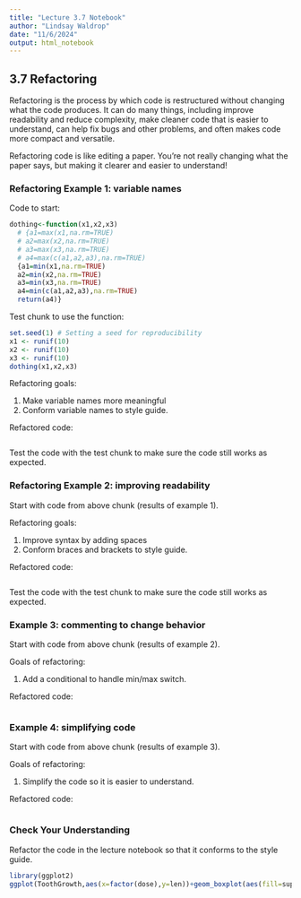 ```yaml
---
title: "Lecture 3.7 Notebook"
author: "Lindsay Waldrop"
date: "11/6/2024"
output: html_notebook
---
```



## 3.7 Refactoring
 
Refactoring is the process by which code is restructured without changing what the code produces. It can do many things, including improve readability and reduce complexity, make cleaner code that is easier to understand, can help fix bugs and other problems, and often makes code more compact and versatile.

Refactoring code is like editing a paper. You’re not really changing what the paper says, but making it clearer and easier to understand!

### Refactoring Example 1: variable names

Code to start: 
```r
dothing<-function(x1,x2,x3)
  # {a1=max(x1,na.rm=TRUE)
  # a2=max(x2,na.rm=TRUE)
  # a3=max(x3,na.rm=TRUE)
  # a4=max(c(a1,a2,a3),na.rm=TRUE)
  {a1=min(x1,na.rm=TRUE)
  a2=min(x2,na.rm=TRUE)
  a3=min(x3,na.rm=TRUE)
  a4=min(c(a1,a2,a3),na.rm=TRUE)
  return(a4)}
```


Test chunk to use the function:
```r
set.seed(1) # Setting a seed for reproducibility
x1 <- runif(10)
x2 <- runif(10)
x3 <- runif(10)
dothing(x1,x2,x3)
```

Refactoring goals: 

 1. Make variable names more meaningful
 2. Conform variable names to style guide. 

Refactored code: 
```r

```

Test the code with the test chunk to make sure the code still works as expected.

### Refactoring Example 2: improving readability

Start with code from above chunk (results of example 1).

Refactoring goals: 

 1. Improve syntax by adding spaces
 2. Conform braces and brackets to style guide. 
 
Refactored code: 
```r

```

Test the code with the test chunk to make sure the code still works as expected.

### Example 3: commenting to change behavior

Start with code from above chunk (results of example 2).

Goals of refactoring: 

 1. Add a conditional to handle min/max switch. 
 
Refactored code: 
```r

```

### Example 4: simplifying code

Start with code from above chunk (results of example 3).

Goals of refactoring: 

 1. Simplify the code so it is easier to understand.
 
Refactored code: 
```r

```

### Check Your Understanding

Refactor the code in the lecture notebook so that it conforms to the style guide.

```r
library(ggplot2)
ggplot(ToothGrowth,aes(x=factor(dose),y=len))+geom_boxplot(aes(fill=supp),position="dodge2")+scale_fill_manual(values=c("black","red"))+xlab("Dose")+ylab("Tooth Length")+ggtitle("Tooth length versus dose")+theme_minimal()
```
